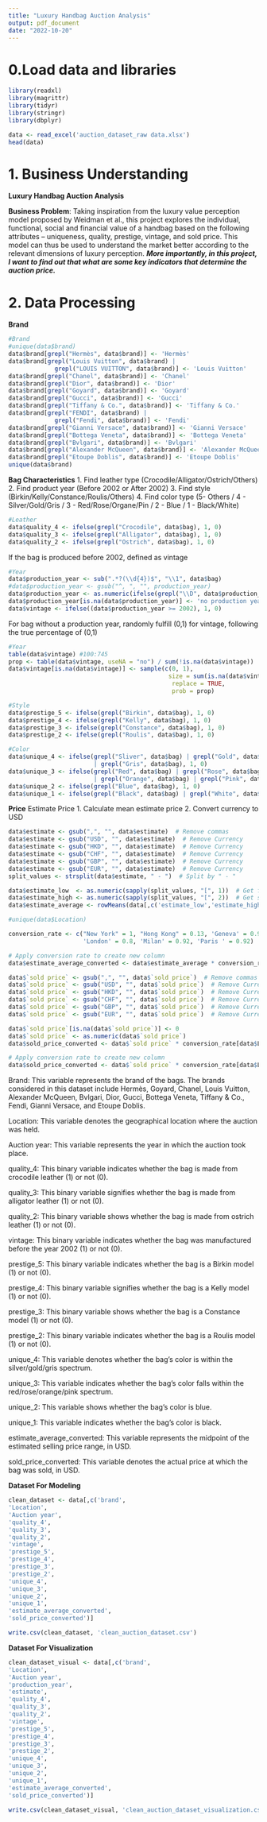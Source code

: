 ```yaml
---
title: "Luxury Handbag Auction Analysis"
output: pdf_document
date: "2022-10-20"
---
```


# 0.Load data and libraries
```r
library(readxl)
library(magrittr)
library(tidyr)
library(stringr)
library(dbplyr)
```

```r
data <- read_excel('auction_dataset_raw data.xlsx')
head(data)
```

# 1. Business Understanding
**Luxury Handbag Auction Analysis**

**Business Problem**:
Taking inspiration from the luxury value perception model proposed by Weidman et al., this project explores the individual, functional, social and financial value of a handbag based on the following attributes – uniqueness, quality, prestige, vintage, and sold price. This model can thus be used to understand the market better according to the relevant dimensions of luxury perception.
***More importantly, in this project, I want to find out that what are some key indicators that determine the auction price.*** 

# 2. Data Processing
**Brand**
```r
#Brand
#unique(data$brand)
data$brand[grepl("Hermès", data$brand)] <- 'Hermès'
data$brand[grepl("Louis Vuitton", data$brand) | 
             grepl("LOUIS VUITTON", data$brand)] <- 'Louis Vuitton'
data$brand[grepl("Chanel", data$brand)] <- 'Chanel'
data$brand[grepl("Dior", data$brand)] <- 'Dior'
data$brand[grepl("Goyard", data$brand)] <- 'Goyard'
data$brand[grepl("Gucci", data$brand)] <- 'Gucci'
data$brand[grepl("Tiffany & Co.", data$brand)] <- 'Tiffany & Co.'
data$brand[grepl("FENDI", data$brand) |
             grepl("Fendi", data$brand)] <- 'Fendi'
data$brand[grepl("Gianni Versace", data$brand)] <- 'Gianni Versace'
data$brand[grepl("Bottega Veneta", data$brand)] <- 'Bottega Veneta'
data$brand[grepl("Bvlgari", data$brand)] <- 'Bvlgari'
data$brand[grepl("Alexander McQueen", data$brand)] <- 'Alexander McQueen'
data$brand[grepl("Etoupe Doblis", data$brand)] <- 'Etoupe Doblis'
unique(data$brand)
```
**Bag Characteristics**
1. Find leather type (Crocodile/Alligator/Ostrich/Others)
2. Find product year (Before 2002 or After 2002)
3. Find style (Birkin/Kelly/Constance/Roulis/Others)
4. Find color type (5- Others / 4 - Silver/Gold/Gris / 3 - Red/Rose/Organe/Pin / 2 - Blue / 1 - Black/White)

```r
#Leather
data$quality_4 <- ifelse(grepl("Crocodile", data$bag), 1, 0)
data$quality_3 <- ifelse(grepl("Alligator", data$bag), 1, 0)
data$quality_2 <- ifelse(grepl("Ostrich", data$bag), 1, 0)
```

If the bag is produced before 2002, defined as vintage
```r
#Year
data$production_year <- sub(".*?(\\d{4})$", "\\1", data$bag)
#data$production_year <- gsub("^, ", "", production_year)
data$production_year <- as.numeric(ifelse(grepl("\\D", data$production_year), 'no production year', data$production_year))
data$production_year[is.na(data$production_year)] <- 'no production year'
data$vintage <- ifelse((data$production_year >= 2002), 1, 0)
```

For bag without a production year, randomly fulfill (0,1) for vintage, following the true percentage of (0,1)
```r
#Year
table(data$vintage) #100:745
prop <- table(data$vintage, useNA = "no") / sum(!is.na(data$vintage))
data$vintage[is.na(data$vintage)] <- sample(c(0, 1), 
                                             size = sum(is.na(data$vintage)), 
                                              replace = TRUE, 
                                              prob = prop)
```


```r
#Style
data$prestige_5 <- ifelse(grepl("Birkin", data$bag), 1, 0)
data$prestige_4 <- ifelse(grepl("Kelly", data$bag), 1, 0)
data$prestige_3 <- ifelse(grepl("Constance", data$bag), 1, 0)
data$prestige_2 <- ifelse(grepl("Roulis", data$bag), 1, 0)

#Color
data$unique_4 <- ifelse(grepl("Sliver", data$bag) | grepl("Gold", data$bag) 
                        | grepl("Gris", data$bag), 1, 0)
data$unique_3 <- ifelse(grepl("Red", data$bag) | grepl("Rose", data$bag) 
                        | grepl("Orange", data$bag) | grepl("Pink", data$bag), 1, 0)
data$unique_2 <- ifelse(grepl("Blue", data$bag), 1, 0)
data$unique_1 <- ifelse(grepl("Black", data$bag) | grepl("White", data$bag), 1, 0)

```

**Price**
Estimate Price
1. Calculate mean estimate price
2. Convert currency to USD
```r
data$estimate <- gsub(",", "", data$estimate)  # Remove commas
data$estimate <- gsub("USD", "", data$estimate)  # Remove Currency
data$estimate <- gsub("HKD", "", data$estimate)  # Remove Currency
data$estimate <- gsub("CHF", "", data$estimate)  # Remove Currency
data$estimate <- gsub("GBP", "", data$estimate)  # Remove Currency
data$estimate <- gsub("EUR", "", data$estimate)  # Remove Currency
split_values <- strsplit(data$estimate, " - ")  # Split by " - "

data$estimate_low  <- as.numeric(sapply(split_values, "[", 1))  # Get first element
data$estimate_high <- as.numeric(sapply(split_values, "[", 2))  # Get second element
data$estimate_average <- rowMeans(data[,c('estimate_low','estimate_high')])
```

```r
#unique(data$Location)

conversion_rate <- c("New York" = 1, "Hong Kong" = 0.13, 'Geneva' = 0.9, 
                     'London' = 0.8, 'Milan' = 0.92, 'Paris ' = 0.92)

# Apply conversion rate to create new column
data$estimate_average_converted <- data$estimate_average * conversion_rate[data$Location]
```

```r
data$`sold price` <- gsub(",", "", data$`sold price`)  # Remove commas
data$`sold price` <- gsub("USD", "", data$`sold price`)  # Remove Currency
data$`sold price` <- gsub("HKD", "", data$`sold price`)  # Remove Currency
data$`sold price` <- gsub("CHF", "", data$`sold price`)  # Remove Currency
data$`sold price` <- gsub("GBP", "", data$`sold price`)  # Remove Currency
data$`sold price` <- gsub("EUR", "", data$`sold price`)  # Remove Currency
```

```r
data$`sold price`[is.na(data$`sold price`)] <- 0
data$`sold price` <- as.numeric(data$`sold price`)
data$sold_price_converted <- data$`sold price` * conversion_rate[data$Location]
```

```r
# Apply conversion rate to create new column
data$sold_price_converted <- data$`sold price` * conversion_rate[data$Location]
```

Brand: This variable represents the brand of the bags. The brands considered in this dataset include Hermès, Goyard, Chanel, Louis Vuitton, Alexander McQueen, Bvlgari, Dior, Gucci, Bottega Veneta, Tiffany & Co., Fendi, Gianni Versace, and Etoupe Doblis.

Location: This variable denotes the geographical location where the auction was held.

Auction year: This variable represents the year in which the auction took place.

quality_4: This binary variable indicates whether the bag is made from crocodile leather (1) or not (0).

quality_3: This binary variable signifies whether the bag is made from alligator leather (1) or not (0).

quality_2: This binary variable shows whether the bag is made from ostrich leather (1) or not (0).

vintage: This binary variable indicates whether the bag was manufactured before the year 2002 (1) or not (0).

prestige_5: This binary variable indicates whether the bag is a Birkin model (1) or not (0).

prestige_4: This binary variable signifies whether the bag is a Kelly model (1) or not (0).

prestige_3: This binary variable shows whether the bag is a Constance model (1) or not (0).

prestige_2: This binary variable indicates whether the bag is a Roulis model (1) or not (0).


unique_4: This variable denotes whether the bag's color is within the silver/gold/gris spectrum.

unique_3: This variable indicates whether the bag's color falls within the red/rose/orange/pink spectrum.

unique_2: This variable shows whether the bag's color is blue.

unique_1: This variable indicates whether the bag's color is black.

estimate_average_converted: This variable represents the midpoint of the estimated selling price range, in USD.

sold_price_converted: This variable denotes the actual price at which the bag was sold, in USD.

**Dataset For Modeling**

```r
clean_dataset <- data[,c('brand',
'Location',
'Auction year',
'quality_4',
'quality_3',
'quality_2',
'vintage',
'prestige_5',
'prestige_4',
'prestige_3',
'prestige_2',
'unique_4',
'unique_3',
'unique_2',
'unique_1',
'estimate_average_converted',
'sold_price_converted')]

write.csv(clean_dataset, 'clean_auction_dataset.csv')
```

**Dataset For Visualization**

```r
clean_dataset_visual <- data[,c('brand',
'Location',
'Auction year',
'production_year',
'estimate',
'quality_4',
'quality_3',
'quality_2',
'vintage',
'prestige_5',
'prestige_4',
'prestige_3',
'prestige_2',
'unique_4',
'unique_3',
'unique_2',
'unique_1',
'estimate_average_converted',
'sold_price_converted')]

write.csv(clean_dataset_visual, 'clean_auction_dataset_visualization.csv')
```
